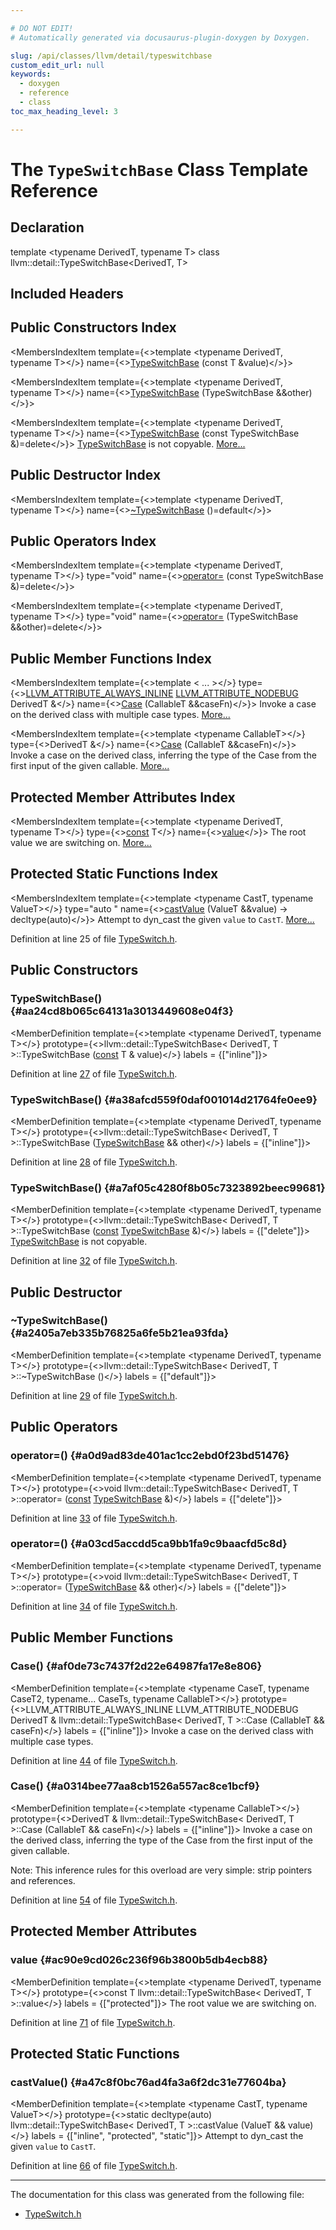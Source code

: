```yaml
---

# DO NOT EDIT!
# Automatically generated via docusaurus-plugin-doxygen by Doxygen.

slug: /api/classes/llvm/detail/typeswitchbase
custom_edit_url: null
keywords:
  - doxygen
  - reference
  - class
toc_max_heading_level: 3

---
```





# The `TypeSwitchBase` Class Template Reference

<DoxygenPage pluginConfig={pluginConfig}>



## Declaration

<CodeBlock>template &lt;typename DerivedT, typename T&gt;
class llvm::detail::TypeSwitchBase&lt;DerivedT, T&gt;</CodeBlock>

## Included Headers

<IncludesList>
<IncludesListItem
  filePath="llvm/ADT/TypeSwitch.h"
  permalink="/docs/api/files/include/include/llvm/include/llvm/adt/typeswitch-h"
  isLocal="true" />
</IncludesList>

## Public Constructors Index

<MembersIndex>

<MembersIndexItem
  template={<>template &lt;typename DerivedT, typename T&gt;</>}
  name={<><a href="#aa24cd8b065c64131a3013449608e04f3">TypeSwitchBase</a> (const T &amp;value)</>}>
</MembersIndexItem>

<MembersIndexItem
  template={<>template &lt;typename DerivedT, typename T&gt;</>}
  name={<><a href="#a38afcd559f0daf001014d21764fe0ee9">TypeSwitchBase</a> (TypeSwitchBase &amp;&amp;other)</>}>
</MembersIndexItem>

<MembersIndexItem
  template={<>template &lt;typename DerivedT, typename T&gt;</>}
  name={<><a href="#a7af05c4280f8b05c7323892beec99681">TypeSwitchBase</a> (const TypeSwitchBase &amp;)=delete</>}>
<a href="/docs/api/classes/llvm/detail/typeswitchbase">TypeSwitchBase</a> is not copyable. <a href="#a7af05c4280f8b05c7323892beec99681">More...</a>
</MembersIndexItem>

</MembersIndex>

## Public Destructor Index

<MembersIndex>

<MembersIndexItem
  template={<>template &lt;typename DerivedT, typename T&gt;</>}
  name={<><a href="#a2405a7eb335b76825a6fe5b21ea93fda">~TypeSwitchBase</a> ()=default</>}>
</MembersIndexItem>

</MembersIndex>

## Public Operators Index

<MembersIndex>

<MembersIndexItem
  template={<>template &lt;typename DerivedT, typename T&gt;</>}
  type="void"
  name={<><a href="#a0d9ad83de401ac1cc2ebd0f23bd51476">operator=</a> (const TypeSwitchBase &amp;)=delete</>}>
</MembersIndexItem>

<MembersIndexItem
  template={<>template &lt;typename DerivedT, typename T&gt;</>}
  type="void"
  name={<><a href="#a03cd5accdd5ca9bb1fa9c9baacfd5c8d">operator=</a> (TypeSwitchBase &amp;&amp;other)=delete</>}>
</MembersIndexItem>

</MembersIndex>

## Public Member Functions Index

<MembersIndex>

<MembersIndexItem
  template={<>template &lt; ... &gt;</>}
  type={<><a href="/docs/api/files/include/include/llvm/include/llvm/support/compiler-h/#a338bdf98e9e600f582b7bef274bc9388">LLVM&#95;ATTRIBUTE&#95;ALWAYS&#95;INLINE</a> <a href="/docs/api/files/include/include/llvm/include/llvm/support/compiler-h/#af8122a16ebef1512465fd6c3e05a831e">LLVM&#95;ATTRIBUTE&#95;NODEBUG</a> DerivedT &amp;</>}
  name={<><a href="#af0de73c7437f2d22e64987fa17e8e806">Case</a> (CallableT &amp;&amp;caseFn)</>}>
Invoke a case on the derived class with multiple case types. <a href="#af0de73c7437f2d22e64987fa17e8e806">More...</a>
</MembersIndexItem>

<MembersIndexItem
  template={<>template &lt;typename CallableT&gt;</>}
  type={<>DerivedT &amp;</>}
  name={<><a href="#a0314bee77aa8cb1526a557ac8ce1bcf9">Case</a> (CallableT &amp;&amp;caseFn)</>}>
Invoke a case on the derived class, inferring the type of the Case from the first input of the given callable. <a href="#a0314bee77aa8cb1526a557ac8ce1bcf9">More...</a>
</MembersIndexItem>

</MembersIndex>

## Protected Member Attributes Index

<MembersIndex>

<MembersIndexItem
  template={<>template &lt;typename DerivedT, typename T&gt;</>}
  type={<><a href="/docs/api/files/lib/lib/target/lib/target/aarch64/aarch64promoteconstant-cpp/#a90f8350fecae261c25be85d38b451bff">const</a> T</>}
  name={<><a href="#ac90e9cd026c236f96b3800b5db4ecb88">value</a></>}>
The root value we are switching on. <a href="#ac90e9cd026c236f96b3800b5db4ecb88">More...</a>
</MembersIndexItem>

</MembersIndex>

## Protected Static Functions Index

<MembersIndex>

<MembersIndexItem
  template={<>template &lt;typename CastT, typename ValueT&gt;</>}
  type="auto "
  name={<><a href="#a47c8f0bc76ad4fa3a6f2dc31e77604ba">castValue</a> (ValueT &amp;&amp;value) -&gt; decltype(auto)</>}>
Attempt to dyn&#95;cast the given <code>value</code> to <code>CastT</code>. <a href="#a47c8f0bc76ad4fa3a6f2dc31e77604ba">More...</a>
</MembersIndexItem>

</MembersIndex>


Definition at line 25 of file <a href="/docs/api/files/include/include/llvm/include/llvm/adt/typeswitch-h">TypeSwitch.h</a>.

<SectionDefinition>

## Public Constructors

### TypeSwitchBase() {#aa24cd8b065c64131a3013449608e04f3}

<MemberDefinition
  template={<>template &lt;typename DerivedT, typename T&gt;</>}
  prototype={<>llvm::detail::TypeSwitchBase&lt; DerivedT, T &gt;::TypeSwitchBase (<a href="/docs/api/files/lib/lib/target/lib/target/aarch64/aarch64promoteconstant-cpp/#a90f8350fecae261c25be85d38b451bff">const</a> T &amp; value)</>}
  labels = {["inline"]}>

Definition at line <a href="/docs/api/files/include/include/llvm/include/llvm/adt/typeswitch-h/#l00027">27</a> of file <a href="/docs/api/files/include/include/llvm/include/llvm/adt/typeswitch-h">TypeSwitch.h</a>.
</MemberDefinition>

### TypeSwitchBase() {#a38afcd559f0daf001014d21764fe0ee9}

<MemberDefinition
  template={<>template &lt;typename DerivedT, typename T&gt;</>}
  prototype={<>llvm::detail::TypeSwitchBase&lt; DerivedT, T &gt;::TypeSwitchBase (<a href="/docs/api/classes/llvm/detail/typeswitchbase">TypeSwitchBase</a> &amp;&amp; other)</>}
  labels = {["inline"]}>

Definition at line <a href="/docs/api/files/include/include/llvm/include/llvm/adt/typeswitch-h/#l00028">28</a> of file <a href="/docs/api/files/include/include/llvm/include/llvm/adt/typeswitch-h">TypeSwitch.h</a>.
</MemberDefinition>

### TypeSwitchBase() {#a7af05c4280f8b05c7323892beec99681}

<MemberDefinition
  template={<>template &lt;typename DerivedT, typename T&gt;</>}
  prototype={<>llvm::detail::TypeSwitchBase&lt; DerivedT, T &gt;::TypeSwitchBase (<a href="/docs/api/files/lib/lib/target/lib/target/aarch64/aarch64promoteconstant-cpp/#a90f8350fecae261c25be85d38b451bff">const</a> <a href="/docs/api/classes/llvm/detail/typeswitchbase">TypeSwitchBase</a> &amp;)</>}
  labels = {["delete"]}>
<a href="/docs/api/classes/llvm/detail/typeswitchbase">TypeSwitchBase</a> is not copyable.

Definition at line <a href="/docs/api/files/include/include/llvm/include/llvm/adt/typeswitch-h/#l00032">32</a> of file <a href="/docs/api/files/include/include/llvm/include/llvm/adt/typeswitch-h">TypeSwitch.h</a>.
</MemberDefinition>

</SectionDefinition>

<SectionDefinition>

## Public Destructor

### ~TypeSwitchBase() {#a2405a7eb335b76825a6fe5b21ea93fda}

<MemberDefinition
  template={<>template &lt;typename DerivedT, typename T&gt;</>}
  prototype={<>llvm::detail::TypeSwitchBase&lt; DerivedT, T &gt;::~TypeSwitchBase ()</>}
  labels = {["default"]}>

Definition at line <a href="/docs/api/files/include/include/llvm/include/llvm/adt/typeswitch-h/#l00029">29</a> of file <a href="/docs/api/files/include/include/llvm/include/llvm/adt/typeswitch-h">TypeSwitch.h</a>.
</MemberDefinition>

</SectionDefinition>

<SectionDefinition>

## Public Operators

### operator=() {#a0d9ad83de401ac1cc2ebd0f23bd51476}

<MemberDefinition
  template={<>template &lt;typename DerivedT, typename T&gt;</>}
  prototype={<>void llvm::detail::TypeSwitchBase&lt; DerivedT, T &gt;::operator= (<a href="/docs/api/files/lib/lib/target/lib/target/aarch64/aarch64promoteconstant-cpp/#a90f8350fecae261c25be85d38b451bff">const</a> <a href="/docs/api/classes/llvm/detail/typeswitchbase">TypeSwitchBase</a> &amp;)</>}
  labels = {["delete"]}>

Definition at line <a href="/docs/api/files/include/include/llvm/include/llvm/adt/typeswitch-h/#l00033">33</a> of file <a href="/docs/api/files/include/include/llvm/include/llvm/adt/typeswitch-h">TypeSwitch.h</a>.
</MemberDefinition>

### operator=() {#a03cd5accdd5ca9bb1fa9c9baacfd5c8d}

<MemberDefinition
  template={<>template &lt;typename DerivedT, typename T&gt;</>}
  prototype={<>void llvm::detail::TypeSwitchBase&lt; DerivedT, T &gt;::operator= (<a href="/docs/api/classes/llvm/detail/typeswitchbase">TypeSwitchBase</a> &amp;&amp; other)</>}
  labels = {["delete"]}>

Definition at line <a href="/docs/api/files/include/include/llvm/include/llvm/adt/typeswitch-h/#l00034">34</a> of file <a href="/docs/api/files/include/include/llvm/include/llvm/adt/typeswitch-h">TypeSwitch.h</a>.
</MemberDefinition>

</SectionDefinition>

<SectionDefinition>

## Public Member Functions

### Case() {#af0de73c7437f2d22e64987fa17e8e806}

<MemberDefinition
  template={<>template &lt;typename CaseT, typename CaseT2, typename... CaseTs, typename CallableT&gt;</>}
  prototype={<>LLVM&#95;ATTRIBUTE&#95;ALWAYS&#95;INLINE LLVM&#95;ATTRIBUTE&#95;NODEBUG DerivedT &amp; llvm::detail::TypeSwitchBase&lt; DerivedT, T &gt;::Case (CallableT &amp;&amp; caseFn)</>}
  labels = {["inline"]}>
Invoke a case on the derived class with multiple case types.

Definition at line <a href="/docs/api/files/include/include/llvm/include/llvm/adt/typeswitch-h/#l00044">44</a> of file <a href="/docs/api/files/include/include/llvm/include/llvm/adt/typeswitch-h">TypeSwitch.h</a>.
</MemberDefinition>

### Case() {#a0314bee77aa8cb1526a557ac8ce1bcf9}

<MemberDefinition
  template={<>template &lt;typename CallableT&gt;</>}
  prototype={<>DerivedT &amp; llvm::detail::TypeSwitchBase&lt; DerivedT, T &gt;::Case (CallableT &amp;&amp; caseFn)</>}
  labels = {["inline"]}>
Invoke a case on the derived class, inferring the type of the Case from the first input of the given callable.

Note: This inference rules for this overload are very simple: strip pointers and references.

Definition at line <a href="/docs/api/files/include/include/llvm/include/llvm/adt/typeswitch-h/#l00054">54</a> of file <a href="/docs/api/files/include/include/llvm/include/llvm/adt/typeswitch-h">TypeSwitch.h</a>.
</MemberDefinition>

</SectionDefinition>

<SectionDefinition>

## Protected Member Attributes

### value {#ac90e9cd026c236f96b3800b5db4ecb88}

<MemberDefinition
  template={<>template &lt;typename DerivedT, typename T&gt;</>}
  prototype={<>const T llvm::detail::TypeSwitchBase&lt; DerivedT, T &gt;::value</>}
  labels = {["protected"]}>
The root value we are switching on.

Definition at line <a href="/docs/api/files/include/include/llvm/include/llvm/adt/typeswitch-h/#l00071">71</a> of file <a href="/docs/api/files/include/include/llvm/include/llvm/adt/typeswitch-h">TypeSwitch.h</a>.
</MemberDefinition>

</SectionDefinition>

<SectionDefinition>

## Protected Static Functions

### castValue() {#a47c8f0bc76ad4fa3a6f2dc31e77604ba}

<MemberDefinition
  template={<>template &lt;typename CastT, typename ValueT&gt;</>}
  prototype={<>static decltype(auto) llvm::detail::TypeSwitchBase&lt; DerivedT, T &gt;::castValue (ValueT &amp;&amp; value)</>}
  labels = {["inline", "protected", "static"]}>
Attempt to dyn&#95;cast the given <code>value</code> to <code>CastT</code>.

Definition at line <a href="/docs/api/files/include/include/llvm/include/llvm/adt/typeswitch-h/#l00066">66</a> of file <a href="/docs/api/files/include/include/llvm/include/llvm/adt/typeswitch-h">TypeSwitch.h</a>.
</MemberDefinition>

</SectionDefinition>

<hr/>

The documentation for this class was generated from the following file:

<ul>
<li><a href="/docs/api/files/include/include/llvm/include/llvm/adt/typeswitch-h">TypeSwitch.h</a></li>
</ul>

</DoxygenPage>
